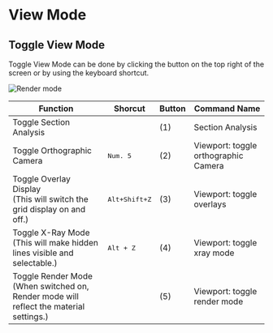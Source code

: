 
# View Mode

## Toggle View Mode

Toggle View Mode can be done by clicking the button on the top right of the screen or by using the keyboard shortcut.   

![Render mode](/img/render-mode.png)

| Function                                                                                    | Shorcut                    | Button | Command Name                         |
| ------------------------------------------------------------------------------------------- | ---------------------------- | ------ | ------------------------------------ |
| Toggle Section Analysis                                                                     |                            | (1)    | Section Analysis                     |
| Toggle Orthographic Camera                                                                  | <kbd>Num. 5</kbd>          | (2)    | Viewport: toggle orthographic Camera |
| Toggle Overlay Display<br/>(This will switch the grid display on and off.)                  | <kbd>Alt+Shift+Z</kbd>     | (3)    | Viewport: toggle overlays            |
| Toggle X-Ray Mode<br/>(This will make hidden lines visible and selectable.)                 | <kbd>Alt + Z</kbd>         | (4)    | Viewport: toggle xray mode           |
| Toggle Render Mode<br/>(When switched on, Render mode will reflect the material settings.)  |                            | (5)    | Viewport: toggle render mode         |
